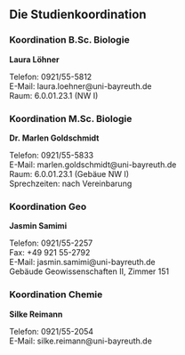 ## Die Studienkoordination {#studienkoordination}

### Koordination B.Sc. Biologie {-}

**Laura Löhner**

Telefon: 0921/55-5812<br>
E-Mail: laura.loehner@uni-bayreuth.de<br>
Raum: 6.0.01.23.1 (NW I)<br>

### Koordination M.Sc. Biologie {-}

**Dr. Marlen Goldschmidt**

Telefon: 0921/55-5833<br>
E-Mail: marlen.goldschmidt@uni-bayreuth.de<br>
Raum: 6.0.01.23.1 (Gebäue NW I)<br>
Sprechzeiten: nach Vereinbarung

### Koordination Geo {-}

**Jasmin Samimi**

Telefon: 0921/55-2257<br>
Fax: +49 921 55-2792<br>
E-Mail: jasmin.samimi@uni-bayreuth.de<br>
Gebäude Geowissenschaften II, Zimmer 151

### Koordination Chemie {-}

**Silke Reimann**

Telefon: 0921/55-2054<br>
E-Mail: silke.reimann@uni-bayreuth.de